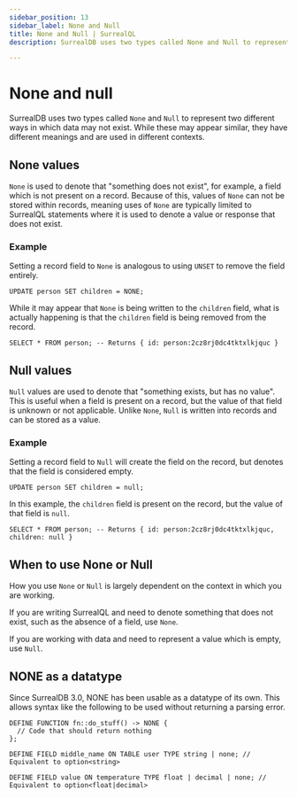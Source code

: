 ```yaml
---
sidebar_position: 13
sidebar_label: None and Null
title: None and Null | SurrealQL
description: SurrealDB uses two types called None and Null to represent two different ways in which data may not exist.

---
```



# None and null

SurrealDB uses two types called `None` and `Null` to represent two different ways in which data may not exist. While these may appear similar, they have different meanings and are used in different contexts.

## None values

`None` is used to denote that "something does not exist", for example, a field which is not present on a record.
Because of this, values of `None` can not be stored within records, meaning uses of `None` are typically limited to SurrealQL statements
where it is used to denote a value or response that does not exist.

### Example

Setting a record field to `None` is analogous to using `UNSET` to remove the field entirely.

```surql
UPDATE person SET children = NONE;
```

While it may appear that `None` is being written to the `children` field, what is actually happening is that the `children` field is being removed from the record.

```surql
SELECT * FROM person; -- Returns { id: person:2cz8rj0dc4tktxlkjquc }
```

## Null values

`Null` values are used to denote that "something exists, but has no value". This is useful when a field is present on a record, but the value of that field is unknown or not applicable. Unlike `None`, `Null` is written into records and can be stored as a value.

### Example

Setting a record field to `Null` will create the field on the record, but denotes that the field is considered empty.

```surql
UPDATE person SET children = null;
```

In this example, the `children` field is present on the record, but the value of that field is `null`.

```surql
SELECT * FROM person; -- Returns { id: person:2cz8rj0dc4tktxlkjquc, children: null }
```

## When to use None or Null

How you use `None` or `Null` is largely dependent on the context in which you are working.

If you are writing SurrealQL and need to denote something that does not exist, such as the absence of a field, use `None`.

If you are working with data and need to represent a value which is empty, use `Null`.

## NONE as a datatype

<Since v="v3.0.0-alpha.8" />

Since SurrealDB 3.0, NONE has been usable as a datatype of its own. This allows syntax like the following to be used without returning a parsing error.

```surql
DEFINE FUNCTION fn::do_stuff() -> NONE {
  // Code that should return nothing  
};

DEFINE FIELD middle_name ON TABLE user TYPE string | none; // Equivalent to option<string>

DEFINE FIELD value ON temperature TYPE float | decimal | none; // Equivalent to option<float|decimal>
```
